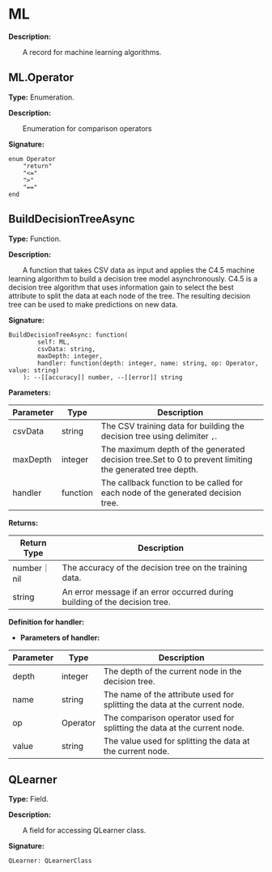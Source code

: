 
# ML

**Description:**

&emsp;&emsp;A record for machine learning algorithms.

## ML.Operator

**Type:** Enumeration.

**Description:**

&emsp;&emsp;Enumeration for comparison operators

**Signature:**
```tl
enum Operator
	"return"
	"<="
	">"
	"=="
end
```

## BuildDecisionTreeAsync

**Type:** Function.

**Description:**

&emsp;&emsp;A function that takes CSV data as input and applies the C4.5 machine learning algorithm to build a decision tree model asynchronously.
C4.5 is a decision tree algorithm that uses information gain to select the best attribute to split the data at each node of the tree. The resulting decision tree can be used to make predictions on new data.

**Signature:**
```tl
BuildDecisionTreeAsync: function(
		self: ML,
		csvData: string,
		maxDepth: integer,
		handler: function(depth: integer, name: string, op: Operator, value: string)
	): --[[accuracy]] number, --[[error]] string
```

**Parameters:**

| Parameter | Type | Description |
| --- | --- | --- |
| csvData | string | The CSV training data for building the decision tree using delimiter `,`. |
| maxDepth | integer | The maximum depth of the generated decision tree.Set to 0 to prevent limiting the generated tree depth. |
| handler | function | The callback function to be called for each node of the generated decision tree. |

**Returns:**

| Return Type | Description |
| --- | --- |
| number｜nil | The accuracy of the decision tree on the training data. |
| string | An error message if an error occurred during building of the decision tree. |

**Definition for handler:**


* **Parameters of handler:**

| Parameter | Type | Description |
| --- | --- | --- |
| depth | integer | The depth of the current node in the decision tree. |
| name | string | The name of the attribute used for splitting the data at the current node. |
| op | Operator | The comparison operator used for splitting the data at the current node. |
| value | string | The value used for splitting the data at the current node. |

## QLearner

**Type:** Field.

**Description:**

&emsp;&emsp;A field for accessing QLearner class.

**Signature:**
```tl
QLearner: QLearnerClass
```